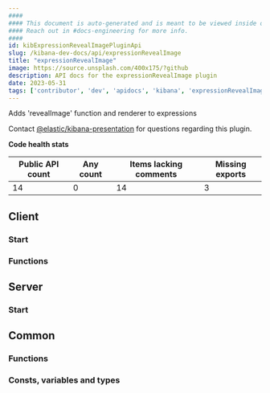 ```yaml
---
####
#### This document is auto-generated and is meant to be viewed inside our experimental, new docs system.
#### Reach out in #docs-engineering for more info.
####
id: kibExpressionRevealImagePluginApi
slug: /kibana-dev-docs/api/expressionRevealImage
title: "expressionRevealImage"
image: https://source.unsplash.com/400x175/?github
description: API docs for the expressionRevealImage plugin
date: 2023-05-31
tags: ['contributor', 'dev', 'apidocs', 'kibana', 'expressionRevealImage']
---
```


Adds 'revealImage' function and renderer to expressions

Contact [@elastic/kibana-presentation](https://github.com/orgs/elastic/teams/kibana-presentation) for questions regarding this plugin.

**Code health stats**

| Public API count  | Any count | Items lacking comments | Missing exports |
|-------------------|-----------|------------------------|-----------------|
| 14 | 0 | 14 | 3 |

## Client

### Start
<DocDefinitionList data={[expressionRevealImageObj.client.start]}/>

### Functions
<DocDefinitionList data={expressionRevealImageObj.client.functions}/>

## Server

### Start
<DocDefinitionList data={[expressionRevealImageObj.server.start]}/>

## Common

### Functions
<DocDefinitionList data={expressionRevealImageObj.common.functions}/>

### Consts, variables and types
<DocDefinitionList data={expressionRevealImageObj.common.misc}/>

